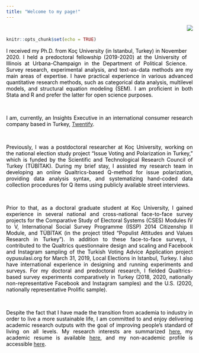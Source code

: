 ```yaml
---
title: "Welcome to my page!"
---
```

<!-- Global site tag (gtag.js) - Google Analytics -->
<script async src="https://www.googletagmanager.com/gtag/js?id=UA-166011945-1"></script>
<script>
  window.dataLayer = window.dataLayer || [];
  function gtag(){dataLayer.push(arguments);}
  gtag('js', new Date());

  gtag('config', 'UA-166011945-1');
</script>


<br>

<style>
body {
text-align: justify}
</style>
```r
knitr::opts_chunk$set(echo = TRUE)
```
<div style= "float:right;position: relative; top: -75px;">
![](Photo.png)
</div>

<p style="color:black"><p style="color:black">I received my Ph.D. from Koç University (in Istanbul, Turkey) in November 2020. I held a predoctoral fellowship (2019-2020) at the University of Illinois at Urbana-Champaign in the Department of Political Science. Survey research, experimental analysis, and text-as-data methods are my main areas of expertise. I have practical experience in various advanced quantitative research methods, such as categorical data analysis, multilevel models, and structural equation modeling (SEM). I am proficient in both Stata and R and prefer the latter for open science purposes.</p>

<br>

<p style="color:black"><p style="color:black">I am, currently, an Insights Executive in an international consumer research company based in Turkey, <a href="https://www.twentify.com">Twentify</a>.</p>

<br>

<p style="color:black">Previously, I was a postdoctoral researcher at Koç University, working on the national election study project “Issue Voting and Polarization in Turkey,” which is funded by the Scientific and Technological Research Council of Turkey (TÜBİTAK). During my brief stay, I assisted my research team in developing an online Qualtrics-based Q-method for issue polarization, providing data analysis syntax, and systematizing hand-coded data collection procedures for Q items using publicly available street interviews.</p> 

<br>

<p style="color:black">Prior to that, as a doctoral graduate student at Koç University, I gained experience in several national and cross-national face-to-face survey projects for the Comparative Study of Electoral Systems (CSES) Modules IV to V, International Social Survey Programme (ISSP) 2014 Citizenship II Module, and TÜBİTAK (in the project titled "Populist Attitudes and Values Research in Turkey"). In addition to these face-to-face surveys, I contributed to the Qualtrics questionnaire design and scaling and Facebook and Instagram sampling of the Turkish Voting Advice Application project oypusulasi.org for March 31, 2019, Local Elections in Istanbul, Turkey. I also have international experience in designing and running experiments and surveys. For my doctoral and predoctoral research, I fielded Qualtrics-based survey experiments comparatively in Turkey (2018, 2020, nationally non-representative Facebook and Instagram samples) and the U.S. (2020, nationally representative Prolific sample).</p>

<br> 

<p style="color:black"> Despite the fact that I have made the transition from academia to industry in order to live a more sustainable life, I am committed to and enjoy delivering academic research outputs with the goal of improving people's standard of living on all levels. My research interests are summarized <a href="http://fatiherolphd.com/projects.html">here</a>, my academic resume is available <a href="https://www.dropbox.com/s/f0bvpugdyl4e7yz/CV.pdf?dl=0">here</a>, and my non-academic profile is accessible <a href="https://www.linkedin.com/in/fatih-erol-875705225/">here</a>. </p>





